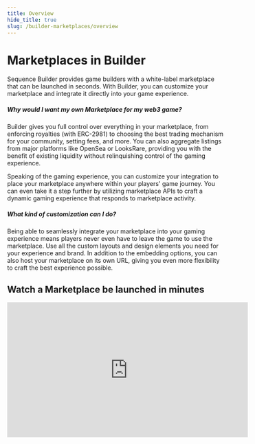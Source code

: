 ```yaml
---
title: Overview
hide_title: true
slug: /builder-marketplaces/overview
---
```


# Marketplaces in Builder

Sequence Builder provides game builders with a white-label marketplace that can be launched in seconds. With Builder, you can customize your marketplace and integrate it directly into your game experience.

##### Why would I want my own Marketplace for my web3 game?
Builder gives you full control over everything in your marketplace, from enforcing royalties (with ERC-2981) to choosing the best trading mechanism for your community, setting fees, and more. You can also aggregate listings from major platforms like OpenSea or LooksRare, providing you with the benefit of existing liquidity without relinquishing control of the gaming experience.

Speaking of the gaming experience, you can customize your integration to place your marketplace anywhere within your players' game journey. You can even take it a step further by utilizing marketplace APIs to craft a dynamic gaming experience that responds to marketplace activity.

##### What kind of customization can I do?
Being able to seamlessly integrate your marketplace into your gaming experience means players never even have to leave the game to use the marketplace. Use all the custom layouts and design elements you need for your experience and brand. In addition to the embedding options, you can also host your marketplace on its own URL, giving you even more flexibility to craft the best experience possible.

## Watch a Marketplace be launched in minutes

<iframe width="560" height="315" src="https://www.youtube.com/embed/ZVMw4bHgrJ4?si=tXc2VqWU8wE_dWtU" title="YouTube video player" frameborder="0" allow="accelerometer; autoplay; clipboard-write; encrypted-media; gyroscope; picture-in-picture; web-share" allowfullscreen></iframe>